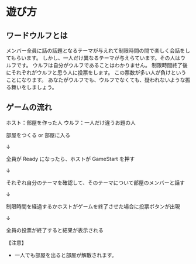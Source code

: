 
# 遊び方

## ワードウルフとは

メンバー全員に話の話題となるテーマが与えれて制限時間の間で楽しく会話をしてもらいます。
しかし、一人だけ異なるテーマが与えらています。その人はウルフです。
ウルフは自分がウルフであることはわかりません。
制限時間終了後にそれぞれがウルフと思う人に投票をします。
この票数が多い人が負けということになります。
あなたがウルフでも、ウルフでなくても、疑われないような振る舞いをしましょう。

## ゲームの流れ

ホスト：部屋を作った人
ウルフ：一人だけ違うお題の人

部屋をつくる or 部屋に入る

↓

全員が Ready になったら、ホストが GameStart を押す

↓

それぞれ自分のテーマを確認して、そのテーマについて部屋のメンバーと話す

↓

制限時間を経過するかホストがゲームを終了させた場合に投票ボタンが出現

↓

全員の投票が終了すると結果が表示される

【注意】

- 一人でも部屋を出ると部屋が解散されます。

